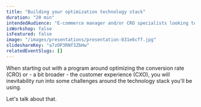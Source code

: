 ```yaml
---
title: "Building your optimization technology stack"
duration: "20 min"
intendedAudience: "E-commerce manager and/or CRO specialists looking to build/expand their optimization software."
isWorkshop: false
isFeatured: false
image: "/images/presentations/presentation-831e6cff.jpg"
slideshareKey: "a7zOP3RNf3ZbHw"
relatedEventSlugs: []
---
```


When starting out with a program around optimizing the conversion rate (CRO) or - a bit broader - the customer experience (CXO), you will inevitability run into some challenges around the technology stack you'll be using.

Let's talk about that.
